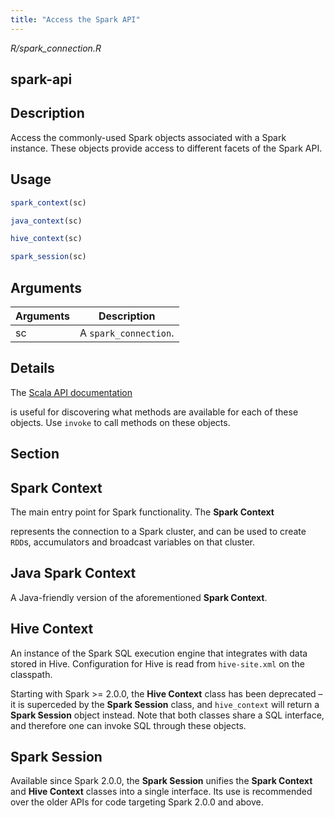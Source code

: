 ```yaml
---
title: "Access the Spark API"
---
```


*R/spark_connection.R*

## spark-api

## Description
Access the commonly-used Spark objects associated with a Spark instance. These objects provide access to different facets of the Spark API. 


## Usage
```r
spark_context(sc) 

java_context(sc) 

hive_context(sc) 

spark_session(sc) 
```

## Arguments
|Arguments|Description|
|---|---|
| sc | A `spark_connection`. |

## Details

The [Scala API documentation](https://spark.apache.org/docs/latest/api/scala/)

is useful for discovering what methods are available for each of these objects. Use `invoke` to call methods on these objects. 

## Section

## Spark Context

The main entry point for Spark functionality. The **Spark Context**

represents the connection to a Spark cluster, and can be used to create `RDD`s, accumulators and broadcast variables on that cluster. 

## Java Spark Context

A Java-friendly version of the aforementioned **Spark Context**. 

## Hive Context

An instance of the Spark SQL execution engine that integrates with data stored in Hive. Configuration for Hive is read from `hive-site.xml` on the classpath. 

Starting with Spark >= 2.0.0, the **Hive Context** class has been deprecated -- it is superceded by the **Spark Session** class, and `hive_context` will return a **Spark Session** object instead. Note that both classes share a SQL interface, and therefore one can invoke SQL through these objects. 

## Spark Session

Available since Spark 2.0.0, the **Spark Session** unifies the **Spark Context** and **Hive Context** classes into a single interface. Its use is recommended over the older APIs for code targeting Spark 2.0.0 and above. 





